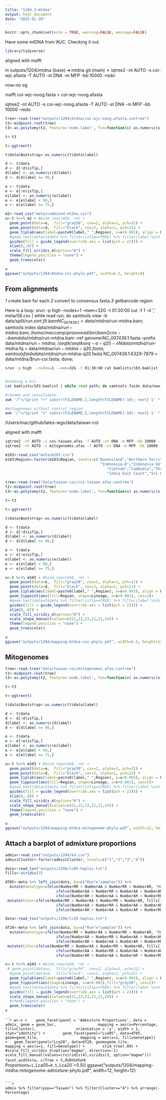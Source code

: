 ```yaml
---
title: "1204.3-mtdna"
output: html_document
date: "2025-01-20"
---
```


```r
knitr::opts_chunk$set(echo = TRUE, warning=FALSE, message=FALSE)
```

Have some mtDNA from WJC. Checking it out.

```r
library(tidyverse)
```

aligned with mafft

in outputs/1204/mtdna
(base) ➜  mtdna git:(main) ✗ iqtree2 -nt AUTO -s coi-wjc.afasta -T AUTO -st DNA -m MFP -bb 10000 --redo 

now-no og

 mafft coi-wjc-noog.fasta > coi-wjc-noog.afasta
 
iqtree2 -nt AUTO -s coi-wjc-noog.afasta -T AUTO -st DNA -m MFP -bb 10000 --redo 

```r
tree<-read.tree("outputs/1204/mtdna/coi-wjc-noog.afasta.contree")
t2<-midpoint.root(tree)
t3<-as.polytomy(t2, feature='node.label', fun=function(x) as.numeric(x) < 75)

t<-t3

t<-ggtree(t)

t$data$Bootstrap<-as.numeric(t$data$label)

d <- t$data
d <- d[!d$isTip,]
d$label <- as.numeric(d$label)
d <- d[d$label >= 90,]

e <- t$data
e <- e[!e$isTip,]
e$label <- as.numeric(e$label)
e <- e[e$label < 90,]
e <- e[e$label >= 75,]
```



```r
m2<-read_csv("meta/combined-mtdna.csv")
u<-t %<+% m2 + #bind_rows(m58, rm) +
  geom_point(data=e,  fill="gray50", cex=2, alpha=1, pch=21) +
  geom_point(data=d,  fill="black", cex=2, alpha=1, pch=21) +
  geom_tiplab(aes(label=paste0(label," ",Region), x=x+0.001), align = FALSE, size=2) +
  #geom_text(data=t$data %>% filter(isTip==TRUE) %>% filter(label %in% Run), aes(label=label, x=x+0.01), size=3) +
  guides(fill = guide_legend(override.aes = list(pch = 22))) +
  xlim(0,.07) +
  scale_fill_viridis_d(option="H") +
  theme(legend.position = "none") +
  geom_treescale()

u
ggsave("outputs/1204/mtdna-coi-phylo.pdf", width=6.5, height=8)
```


## From alignments

_1_ create bam for each
_2_ convert to consensus fasta
_3_ getbarcode region

Here is a loop:
srun -p high --nodes=1 --mem=32G -t 01:30:00 cut -f 1 -d ',' meta/58.csv | while read run; do samtools view -b data/split/$run.sort.flt.bam NC_007439.1 > data/mtdna/$run-mtdna.bam; samtools index data/mtdna/$run-mtdna.bam; /home/maccamp/proovread/bin/bam2cns --bam data/mtdna/$run-mtdna.bam --ref genome/NC_007439.1.fasta --prefix data/mtdna/$run-mtdna;  ~/seqtk/seqtk seq -a -q20 -n N data/mtdna/$run-mtdna.fq > data/mtdna/$run-mtdna-q20.fasta; samtools faidx data/mtdna/$run-mtdna-q20.fasta NC_007439.1:6329-7879 > data/mtdna/$run-coi.fasta; done;


```sh
srun -p high --nodes=1 --mem=32G -t 01:30:00 cat bamlists/103.bamlist | while read path; do samtools view -b $path NC_007439.1 > data/new-mtdna/`basename $path .sort.flt.bam`.bam; samtools index data/new-mtdna/`basename $path .sort.flt.bam`.bam; /home/maccamp/proovread/bin/bam2cns --bam data/new-mtdna/`basename $path .sort.flt.bam`.bam --ref genome/NC_007439.1.fasta --prefix data/new-mtdna/`basename $path .sort.flt.bam`-mtdna;  ~/seqtk/seqtk seq -a -q20 -n N data/new-mtdna/`basename $path .sort.flt.bam`-mtdna.fq > data/new-mtdna/`basename $path .sort.flt.bam`-mtdna-q20.fasta; samtools faidx data/new-mtdna/`basename $path .sort.flt.bam`-mtdna-q20.fasta NC_007439.1:6329-7879 > data/new-mtdna/`basename $path .sort.flt.bam`-coi.fasta; samtools faidx data/new-mtdna/`basename $path .sort.flt.bam`-mtdna-q20.fasta NC_007439.1:769- > data/new-mtdna/`basename $path .sort.flt.bam`-ex-control.fasta; done;


#redoing a bit
cat bamlists/103.bamlist | while read path; do samtools faidx data/new-mtdna/`basename $path .sort.flt.bam`-mtdna-q20.fasta NC_007439.1:6329-7879 > data/new-mtdna/`basename $path .sort.flt.bam`-coi.fasta; samtools faidx data/new-mtdna/`basename $path .sort.flt.bam`-mtdna-q20.fasta NC_007439.1:769- > data/new-mtdna/`basename $path .sort.flt.bam`-ex-control.fasta; done;

#rename and consolidate.
awk '/^>/{print ">" substr(FILENAME,1,length(FILENAME)-10); next} 1' *-coi.fasta | perl -pe 's/.reduced.bam//g' > coi-taiwan.fasta

#mitogenomes without control region
awk '/^>/{print ">" substr(FILENAME,1,length(FILENAME)-10); next} 1' *-ex-control.fasta | perl -pe 's/.reduced.bam//g' | perl -pe 's/-ex-con//g' > mitogenomes.fasta

```

/Users/mac/github/lates-wgs/data/taiwan-coi

aligned with mafft

```sh
iqtree2 -nt AUTO -s coi-taiwan.afas -T AUTO -st DNA -m MFP -bb 10000 --redo 
iqtree2 -nt AUTO -s mitogenomes.afas -T AUTO -st DNA -m MFP -bb 10000 --redo 
```

```r
m103<-read_csv("meta/m103.csv")
m103$Region<-factor(m103$Region, levels=c("Queensland","Northern Territory","Papua New Guinea","Mainstream","OceanPick",
                                           "Indonesia-K","Indonesia-SU","Indonesia-SJ","Philippines","Taiwan",
                                              "Vietnam","Cambodia","Thailand", "Bangladesh",
                                              "India East Coast","Sri Lanka","India West Coast"))

```

```r
tree<-read.tree("data/taiwan-coi/coi-taiwan.afas.contree")
t2<-midpoint.root(tree)
t3<-as.polytomy(t2, feature='node.label', fun=function(x) as.numeric(x) < 50)

t<-t3

t<-ggtree(t)

t$data$Bootstrap<-as.numeric(t$data$label)

d <- t$data
d <- d[!d$isTip,]
d$label <- as.numeric(d$label)
d <- d[d$label >= 90,]

e <- t$data
e <- e[!e$isTip,]
e$label <- as.numeric(e$label)
e <- e[e$label < 90,]
e <- e[e$label >= 75,]
```



```r
u<-t %<+% m103 + #bind_rows(m58, rm) +
  geom_point(data=e,  fill="gray50", cex=2, alpha=1, pch=21) +
  geom_point(data=d,  fill="black", cex=2, alpha=1, pch=21) +
  geom_tiplab(aes(label=paste0(label," ",Region), x=x+0.003), align = FALSE, size=2) +
  geom_tippoint(aes(fill=Region, shape=Lineage, x=x+0.001), cex=2)+
  #geom_text(data=t$data %>% filter(isTip==TRUE) %>% filter(label %in% Run), aes(label=label, x=x+0.01), size=3) +
  guides(fill = guide_legend(override.aes = list(pch = 22))) +
  xlim(0,.07) +
  scale_fill_viridis_d(option="H") +
  scale_shape_manual(values=c(21,23,23,21,21,24)) + 
  theme(legend.position = "none") +
  geom_treescale()

u
ggsave("outputs/1204/mapping-mtdna-coi-phylo.pdf", width=6.5, height=12)
```


## Mitogenomes


```r
tree<-read.tree("data/taiwan-coi/mitogenomes.afas.contree")
t2<-midpoint.root(tree)
t3<-as.polytomy(t2, feature='node.label', fun=function(x) as.numeric(x) < 50)

t<-t3

t<-ggtree(t)

t$data$Bootstrap<-as.numeric(t$data$label)

d <- t$data
d <- d[!d$isTip,]
d$label <- as.numeric(d$label)
d <- d[d$label >= 90,]

e <- t$data
e <- e[!e$isTip,]
e$label <- as.numeric(e$label)
e <- e[e$label < 90,]
e <- e[e$label >= 75,]
```



```r
u<-t %<+% m103 + #bind_rows(m58, rm) +
  geom_point(data=e,  fill="gray50", cex=2, alpha=1, pch=22) +
  geom_point(data=d,  fill="black", cex=2, alpha=1, pch=22) +
  geom_tiplab(aes(label=paste0(label," ",Region), x=x+0.003), align = FALSE, size=2) +
  geom_tippoint(aes(fill=Region, shape=Lineage, x=x+0.001), cex=2)+
  #geom_text(data=t$data %>% filter(isTip==TRUE) %>% filter(label %in% Run), aes(label=label, x=x+0.01), size=3) +
  guides(fill = guide_legend(override.aes = list(pch = 22))) +
  xlim(0,.09) +
  scale_fill_viridis_d(option="H") +
  scale_shape_manual(values=c(21,23,23,21,21,24)) + 
  theme(legend.position = "none") +
  geom_treescale()

u
ggsave("outputs/1204/mapping-mtdna-mitogenome-phylo.pdf", width=12, height=12)
```



## Attach a barplot of admixture proportions

```r
admix<-read_csv("outputs/1204/k4.csv")
admix$Cluster<-factor(admix$Cluster, levels=c("1","2","3","4"))
```

```r
data<-read_tsv("outputs/1206/lc05-haplos.txt")
fills<-viridis(3)

df05<-meta %>% left_join(data, by=c("Run"="samples")) %>%
  mutate(Genotype=ifelse(NumberRR > NumberAA & NumberRR > NumberAR, "RHom",
                       ifelse(NumberAA > NumberRR & NumberAA > NumberAR, "AHom",
                       ifelse(NumberAR > NumberAA & NumberAR > NumberRR, "Het","Other")))) %>%
 mutate(Color=ifelse(NumberRR > NumberAA & NumberRR > NumberAR, fills[1],
                       ifelse(NumberAA > NumberRR & NumberAA > NumberAR, fills[2],
                       ifelse(NumberAR > NumberAA & NumberAR > NumberRR, fills[3],"Other"))))

data<-read_tsv("outputs/1206/lc20-haplos.txt")

df20<-meta %>% left_join(data, by=c("Run"="samples")) %>%
  mutate(Genotype=ifelse(NumberRR > NumberAA & NumberRR > NumberAR, "RHom",
                       ifelse(NumberAA > NumberRR & NumberAA > NumberAR, "AHom",
                       ifelse(NumberAR > NumberAA & NumberAR > NumberRR, "Het","Other")))) %>%
 mutate(Color=ifelse(NumberRR > NumberAA & NumberRR > NumberAR, fills[1],
                       ifelse(NumberAA > NumberRR & NumberAA > NumberAR, fills[2],
                       ifelse(NumberAR > NumberAA & NumberAR > NumberRR, fills[3],"Other"))))

```


```r
v<-t %<+% m103 + #bind_rows(m58, rm) +
 # geom_point(data=e,  fill="gray50", cex=2, alpha=1, pch=22) +
  #geom_point(data=d,  fill="black", cex=2, alpha=1, pch=22) +
  geom_tiplab(aes(label=paste0(label," ",Region), x=x+0.003), align = FALSE, size=2) +
  geom_tippoint(aes(shape=Lineage, x=x+0.001),fill="grey50", cex=2)+
  #geom_text(data=t$data %>% filter(isTip==TRUE) %>% filter(label %in% Run), aes(label=label, x=x+0.01), size=3) +
  guides(fill = guide_legend(override.aes = list(pch = 22))) +
  scale_shape_manual(values=c(21,23,23,21,21,24)) + 
  #theme(legend.position = "none") +
  geom_treescale()
v
```
````r
w<-v + 
  geom_facet(panel = 'Admixture Proportions', data = admix, geom = geom_bar, 
                 mapping = aes(x=Percentage, fill=Cluster), 
                orientation = 'y', width = 1, stat="identity") +
       geom_facet(panel="Lca05", data=df05, geom=geom_tile,
                  mapping = aes(x=1, fill=Genotype))  +
  geom_facet(panel="Lca20", data=df20, geom=geom_tile,
                  mapping = aes(x=1, fill=Genotype)) +
       xlim_tree(.09) + #scale_fill_viridis_d(option="magma", direction=-1) 
       scale_fill_manual(values=c(viridis(4),viridis(3, option="magma")))
facet_widths(w, c(Tree = 5, `Admixture Proportions`=1, `Lca05`=0.5,`Lca20`=0.5))
ggsave("outputs/1204/mapping-mtdna-mitogenome-admixture-phylo.pdf", width=12, height=12)

```

```r

admix %>% filter(pop=="Taiwan") %>% filter(Cluster=="4") %>% arrange(-Percentage)

```